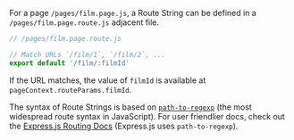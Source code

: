 For a page `/pages/film.page.js`, a Route String can be defined in a `/pages/film.page.route.js` adjacent file.

```js
// /pages/film.page.route.js

// Match URLs `/film/1`, `/film/2`, ...
export default '/film/:filmId'
```

If the URL matches, the value of `filmId` is available at `pageContext.routeParams.filmId`.

The syntax of Route Strings is based on [`path-to-regexp`](https://github.com/pillarjs/path-to-regexp)
(the most widespread route syntax in JavaScript).
For user friendlier docs, check out the [Express.js Routing Docs](https://expressjs.com/en/guide/routing.html#route-parameters)
(Express.js uses `path-to-regexp`).
